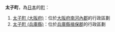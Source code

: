 '''太子町'''，為[[日本|日本]]的[[町|町]]：
# [[太子町_(大阪府)|太子町 (大阪府)]]：位於[[大阪府|大阪府]][[南河內郡|南河內郡]]的行政區劃
# [[太子町_(兵庫縣)|太子町 (兵庫縣)]]：位於[[兵庫縣|兵庫縣]][[揖保郡|揖保郡]]的行政區劃

{{disambig|T太|Cat=三字日本地名消歧義}}